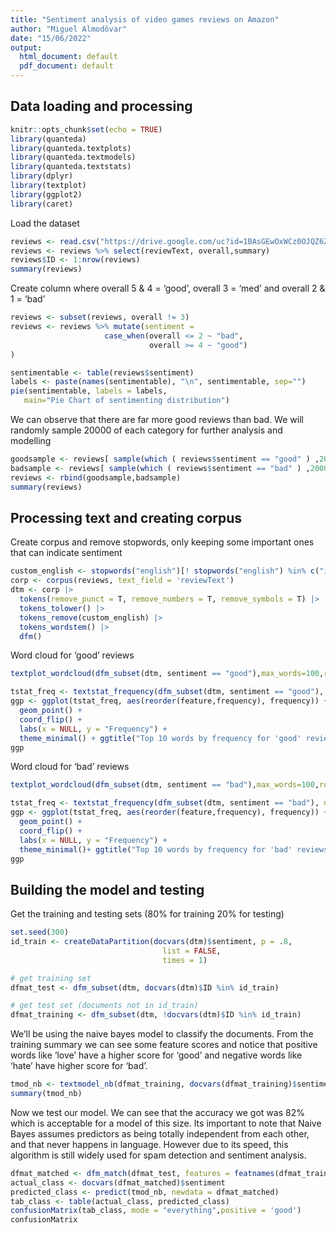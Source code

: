 ```yaml
---
title: "Sentiment analysis of video games reviews on Amazon"
author: "Miguel Almodôvar"
date: "15/06/2022"
output:
  html_document: default
  pdf_document: default
---
```


## Data loading and processing
```r
knitr::opts_chunk$set(echo = TRUE)
library(quanteda)
library(quanteda.textplots)
library(quanteda.textmodels)
library(quanteda.textstats)
library(dplyr)
library(textplot)
library(ggplot2)
library(caret)
```

Load the dataset

```r
reviews <- read.csv("https://drive.google.com/uc?id=1BAsGEwOxWCz0OJQZ6Z5UE_IxrLr2xKvm&export=download&confirm=t&uuid=1ebf996a-18b1-4866-ae3f-1ccee0a120d1", sep=";")
reviews <- reviews %>% select(reviewText, overall,summary)
reviews$ID <- 1:nrow(reviews)
summary(reviews)
```

Create column where overall 5 & 4 = 'good', overall 3 = 'med' and overall 2 & 1 = 'bad'
```r
reviews <- subset(reviews, overall != 3)
reviews <- reviews %>% mutate(sentiment =
                     case_when(overall <= 2 ~ "bad", 
                               overall >= 4 ~ "good")
)
```

```r
sentimentable <- table(reviews$sentiment)
labels <- paste(names(sentimentable), "\n", sentimentable, sep="")
pie(sentimentable, labels = labels,
   main="Pie Chart of sentimenting distribution")
```

We can observe that there are far more good reviews than bad. We will randomly sample 20000 of each category for further analysis and modelling

```r

goodsample <- reviews[ sample(which ( reviews$sentiment == "good" ) ,20000), ]
badsample <- reviews[ sample(which ( reviews$sentiment == "bad" ) ,20000), ]
reviews <- rbind(goodsample,badsample)
summary(reviews)
```


## Processing text and creating corpus

Create corpus and remove stopwords, only keeping some important ones that can indicate sentiment
```r
custom_english <- stopwords("english")[! stopwords("english") %in% c("isn't",      "aren't",     "wasn't" ,    "weren't"  ,  "hasn't"  ,   "haven't"  ,  "hadn't"  ,   "doesn't",    "don't" ,     "didn't","won't","wouldn't","shan't","shouldn't","can't","cannot","couldn't",   "mustn't","no","nor","not")]
corp <- corpus(reviews, text_field = 'reviewText')
dtm <- corp |>
  tokens(remove_punct = T, remove_numbers = T, remove_symbols = T) |>   
  tokens_tolower() |>                                                    
  tokens_remove(custom_english) |>                                     
  tokens_wordstem() |>
  dfm()

```


Word cloud for 'good' reviews

```r
textplot_wordcloud(dfm_subset(dtm, sentiment == "good"),max_words=100,rotation=0,min_size=1) 
```

```r
tstat_freq <- textstat_frequency(dfm_subset(dtm, sentiment == "good"), n =10)
ggp <- ggplot(tstat_freq, aes(reorder(feature,frequency), frequency)) +   
  geom_point() +
  coord_flip() +
  labs(x = NULL, y = "Frequency") +
  theme_minimal() + ggtitle("Top 10 words by frequency for 'good' reviews")
ggp

```

Word cloud for 'bad' reviews
```r
textplot_wordcloud(dfm_subset(dtm, sentiment == "bad"),max_words=100,rotation=0,min_size=1) 
```

```r
tstat_freq <- textstat_frequency(dfm_subset(dtm, sentiment == "bad"), n =10)
ggp <- ggplot(tstat_freq, aes(reorder(feature,frequency), frequency)) +   
  geom_point() +
  coord_flip() +
  labs(x = NULL, y = "Frequency") +
  theme_minimal()+ ggtitle("Top 10 words by frequency for 'bad' reviews")
ggp
```

## Building the model and testing
Get the training and testing sets (80% for training 20% for testing)
```r

set.seed(300)
id_train <- createDataPartition(docvars(dtm)$sentiment, p = .8, 
                                  list = FALSE, 
                                  times = 1)
```

```r
# get training set
dfmat_test <- dfm_subset(dtm, docvars(dtm)$ID %in% id_train)

# get test set (documents not in id_train)
dfmat_training <- dfm_subset(dtm, !docvars(dtm)$ID %in% id_train)
```

We'll be using the naive bayes model to classify the documents. From the training summary we can see some feature scores and notice that positive words like 'love' have a higher score for 'good' and negative words like 'hate' have higher score for 'bad'.
```r
tmod_nb <- textmodel_nb(dfmat_training, docvars(dfmat_training)$sentiment)
summary(tmod_nb)
```
Now we test our model. We can see that the accuracy we got was 82% which is acceptable for a model of this size. Its important to note that Naive Bayes assumes predictors as being totally independent from each other, and that never happens in language. However due to its speed, this algorithm is still widely used for spam detection and sentiment analysis.
```r
dfmat_matched <- dfm_match(dfmat_test, features = featnames(dfmat_training))
actual_class <- docvars(dfmat_matched)$sentiment
predicted_class <- predict(tmod_nb, newdata = dfmat_matched)
tab_class <- table(actual_class, predicted_class)
confusionMatrix(tab_class, mode = "everything",positive = 'good')
confusionMatrix
```





